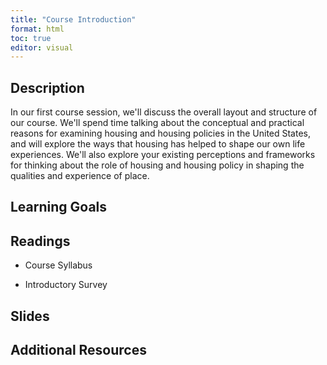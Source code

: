 ```yaml
---
title: "Course Introduction"
format: html
toc: true
editor: visual
---
```


## Description

In our first course session, we\'ll discuss the overall layout and structure of our course. We\'ll spend time talking about the conceptual and practical reasons for examining housing and housing policies in the United States, and will explore the ways that housing has helped to shape our own life experiences. We\'ll also explore your existing perceptions and frameworks for thinking about the role of housing and housing policy in shaping the qualities and experience of place.

## Learning Goals

## Readings

-   Course Syllabus

-   Introductory Survey

## Slides

## Additional Resources

